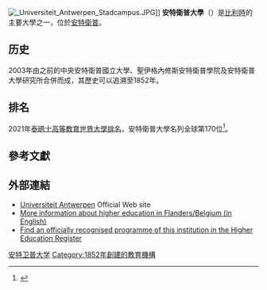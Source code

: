 {{Infobox university
 |name              = 安特衛普大學
 |native_name       = Universiteit Antwerpen
 |image_name        = Universiteit Antwerpen nieuw logo.svg
 |caption           = 安特衛普大學標誌
 |established       = 2003年
 |type              = [[公立大學|公立大學]]
 |affiliation       =
 |endowment         =
 |rector            =
 |head_label        =
 |head              =
 |faculty           =
 |academical staff  =  約850
 |students          = 約14,000
 |undergrad         =  
 |postgrad          =
 |doctoral          =  
 |other             =
 |city              = [[比利時|比利時]][[安特衛普|安特衛普]] 
 |state             =
 |province          =
 |country           =
 |coor              =
 |campus            = City<br />Middelheim<br />Groenenborger<br />Drie Eiken
 |former_names      =
 |free_label        =
 |free              =
 |sports            =
 |colors            =
 |colours           = 紅和藍  {{color box|#660033}} {{color box|#003366}}
 |nickname          = UA
 |mascot            =
 |athletics         =
 |affiliations      = [[烏德勒支網絡|烏德勒支網絡]]，[[AACSB|AACSB]]，[[EFDM|EFDM]]，[[NVA0|NVA0]]
 |website           = [https://www.uantwerp.be/en www.uantwerp.be]|
 |footnotes         =
}}
[[File:_Universiteit_Antwerpen_Stadcampus.JPG|thumb]]]]
'''安特衛普大學'''（{{lang-nl|Universiteit Antwerpen}}）是[[比利時|比利時]]的主要大學之一，位於[[安特衛普|安特衛普]]。

==历史==
2003年由之前的中央安特衛普國立大學、聖伊格內修斯安特衛普學院及安特衛普大學研究所合併而成，其歷史可以追溯至1852年。

==排名==
2021年[[泰晤士高等教育世界大學排名|泰晤士高等教育世界大學排名]]，安特衛普大學名列全球第170位<ref>{{cite web |url=https://www.timeshighereducation.com/world-university-rankings/university-antwerp |title=存档副本 |access-date=2021-05-23 |archive-date=2021-06-23 |archive-url=https://web.archive.org/web/20210623123624/https://www.timeshighereducation.com/world-university-rankings/university-antwerp |dead-url=no }}</ref>。

==參考文獻==
{{reflist|2}}

==外部連結==
{{Commons category|University of Antwerp}}
*[https://web.archive.org/web/20150316123936/http://www.ua.ac.be/ Universiteit Antwerpen] Official Web site
* [http://www.highereducation.be More information about higher education in Flanders/Belgium (in English)] {{Wayback|url=http://www.highereducation.be/ |date=20190620090451 }}
* [http://www.highereducation.be/content.php?section=zoekmachine&subsection=eenvoudig&action=zoeken Find an officially recognised programme of this institution in the Higher Education Register] {{Wayback|url=http://www.highereducation.be/content.php?section=zoekmachine&subsection=eenvoudig&action=zoeken |date=20190612235830 }}

{{coord|51|13|22|N|04|24|36|E|type:landmark_region:BE_source:dewiki|display=title}}

{{比利時的大學}}
{{Utrecht Net}}

{{DEFAULTSORT:Antwerp, University Of}}
[[Category:安特卫普大学|]]
[[Category:1852年創建的教育機構|Category:1852年創建的教育機構]]